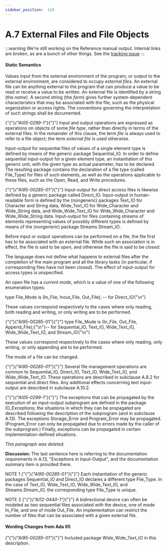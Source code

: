 ---
sidebar_position:  124
---

# A.7  External Files and File Objects

:::warning
We're still working on the Reference manual output.  Internal links are broken,
as are a bunch of other things.
See the [tracking issue](https://github.com/ada-lang-io/ada-lang-io/issues/20)
:::



#### Static Semantics

<p>Values input from the external environment of the program, or output to the external environment, are considered to occupy <em>external files</em>. An external file can be anything external to the program that can produce a value to be read or receive a value to be written. An external file is identified by a string (the <em>name</em>). A second string (the <em>form</em>) gives further system-dependent characteristics that may be associated with the file, such as the physical organization or access rights. The conventions governing the interpretation of such strings shall be documented.</p>
<p>{"{"}<em>{"AI05-0299-1"}</em>{"}"} Input and output operations are expressed as operations on objects of some <em>file type</em>, rather than directly in terms of the external files. In the remainder of this clause, the term <em>file</em> is always used to refer to a file object; the term <em>external file</em> is used otherwise.</p>
<p>Input-output for sequential files of values of a single element type is defined by means of the generic package Sequential_IO. In order to define sequential input-output for a given element type, an instantiation of this generic unit, with the given type as actual parameter, has to be declared. The resulting package contains the declaration of a file type (called File_Type) for files of such elements, as well as the operations applicable to these files, such as the Open, Read, and Write procedures.</p>
<p>{"{"}<em>{"AI95-00285-01"}</em>{"}"} Input-output for direct access files is likewise defined by a generic package called Direct_IO. Input-output in human-readable form is defined by the (nongeneric) packages Text_IO for Character and String data, Wide_Text_IO for Wide_Character and Wide_String data, and Wide_Wide_Text_IO for Wide_Wide_Character and Wide_Wide_String data. Input-output for files containing streams of elements representing values of possibly different types is defined by means of the (nongeneric) package Streams.Stream_IO.</p>
<p>Before input or output operations can be performed on a file, the file first has to be associated with an external file. While such an association is in effect, the file is said to be <em>open</em>, and otherwise the file is said to be <em>closed</em>.</p>
<p>The language does not define what happens to external files after the completion of the main program and all the library tasks (in particular, if corresponding files have not been closed). The effect of input-output for access types is unspecified.</p>
<p>An open file has a <em>current mode</em>, which is a value of one of the following enumeration types: </p>
<CodeBlock>
type File_Mode is (In_File, Inout_File, Out_File);  --  for Direct_IO{"\n"}
</CodeBlock>

<p>These values correspond respectively to the cases where only reading, both reading and writing, or only writing are to be performed. </p>
<CodeBlock>
{"{"}{"AI95-00285-01"}{"}"} type File_Mode is (In_File, Out_File, Append_File);{"\n"}--  for Sequential_IO, Text_IO, Wide_Text_IO, Wide_Wide_Text_IO, and Stream_IO{"\n"}
</CodeBlock>

<p>These values correspond respectively to the cases where only reading, only writing, or only appending are to be performed.</p>
<p>The mode of a file can be changed. </p>
<p>{"{"}<em>{"AI95-00285-01"}</em>{"}"} Several file management operations are common to Sequential_IO, Direct_IO, Text_IO, Wide_Text_IO, and Wide_Wide_Text_IO. These operations are described in subclause A.8.2 for sequential and direct files. Any additional effects concerning text input-output are described in subclause A.10.2.</p>
<p>{"{"}<em>{"AI05-0299-1"}</em>{"}"} The exceptions that can be propagated by the execution of an input-output subprogram are defined in the package IO_Exceptions; the situations in which they can be propagated are described following the description of the subprogram (and in subclause A.13). The exceptions Storage_Error and Program_Error may be propagated. (Program_Error can only be propagated due to errors made by the caller of the subprogram.) Finally, exceptions can be propagated in certain implementation-defined situations. </p>
<p><em>This paragraph was deleted.</em></p>
<p><strong>Discussion: </strong>The last sentence here is referring to the documentation requirements in A.13, "Exceptions in Input-Output", and the documentation summary item is provided there. </p>
<p>NOTE 1   {"{"}<em>{"AI95-00285-01"}</em>{"}"} Each instantiation of the generic packages Sequential_IO and Direct_IO declares a different type File_Type. In the case of Text_IO, Wide_Text_IO, Wide_Wide_Text_IO, and Streams.Stream_IO, the corresponding type File_Type is unique.</p>
<p>NOTE 2   {"{"}<em>{"AI12-0440-1"}</em>{"}"} A bidirectional device can often be modeled as two sequential files associated with the device, one of mode In_File, and one of mode Out_File. An implementation can restrict the number of files that can be associated with a given external file. </p>

#### Wording Changes from Ada 95

<p>{"{"}<em>{"AI95-00285-01"}</em>{"}"} Included package Wide_Wide_Text_IO in this description. </p>
